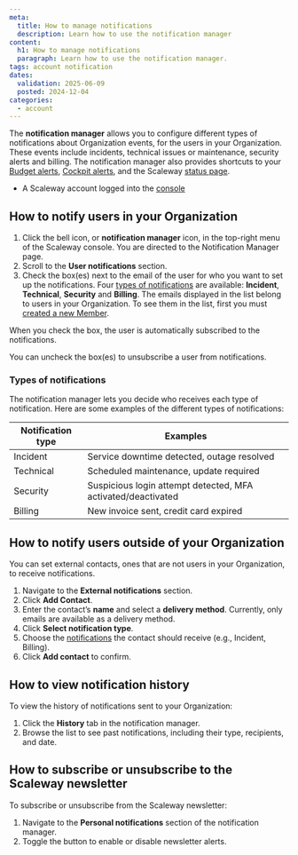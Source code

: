 ```yaml
---
meta:
  title: How to manage notifications
  description: Learn how to use the notification manager
content:
  h1: How to manage notifications
  paragraph: Learn how to use the notification manager.
tags: account notification
dates:
  validation: 2025-06-09
  posted: 2024-12-04
categories:
  - account
---
```


The **notification manager** allows you to configure different types of notifications about Organization events, for the users in your Organization. These events include incidents, technical issues or maintenance, security alerts and billing. The notification manager also provides shortcuts to your [Budget alerts](/billing/how-to/use-billing-alerts/), [Cockpit alerts](/cockpit/how-to/enable-alert-manager/), and the Scaleway [status page](https://status.scaleway.com/).

<Macro id="requirements" />

- A Scaleway account logged into the [console](https://console.scaleway.com)

## How to notify users in your Organization

1. Click the bell icon, or **notification manager** icon, in the top-right menu of the Scaleway console. You are directed to the Notification Manager page.
    <Lightbox src="scaleway-notif-icon.webp" alt="" />
2. Scroll to the **User notifications** section.
3. Check the box(es) next to the email of the user for who you want to set up the notifications. Four [types of notifications](#types-of-notifications) are available: **Incident**, **Technical**, **Security** and **Billing**.
    <Message type="important">
      The emails displayed in the list belong to users in your Organization. To see them in the list, first you must [created a new Member](/iam/how-to/manage-members/#how-to-create-a-member).
    </Message>

When you check the box, the user is automatically subscribed to the notifications.

<Message type="note">
  You can uncheck the box(es) to unsubscribe a user from notifications.
</Message>

### Types of notifications

The notification manager lets you decide who receives each type of notification. Here are some examples of the different types of notifications:

| **Notification type** | **Examples**                                                 |
|-----------------------|--------------------------------------------------------------|
| Incident              | Service downtime detected, outage resolved                   |
| Technical             | Scheduled maintenance, update required                       |
| Security              | Suspicious login attempt detected, MFA activated/deactivated |
| Billing               | New invoice sent, credit card expired                        |

## How to notify users outside of your Organization

You can set external contacts, ones that are not users in your Organization, to receive notifications.

1. Navigate to the **External notifications** section.
2. Click **Add Contact**.
3. Enter the contact’s **name** and select a **delivery method**.
    <Message type="important">
      Currently, only emails are available as a delivery method.
    </Message>
4. Click **Select notification type**.
5. Choose the [notifications](/account/how-to/manage-notifications/#types-of-notifications) the contact should receive (e.g., Incident, Billing).
6. Click **Add contact** to confirm.

## How to view notification history

To view the history of notifications sent to your Organization:
1. Click the **History** tab in the notification manager.
2. Browse the list to see past notifications, including their type, recipients, and date.

## How to subscribe or unsubscribe to the Scaleway newsletter

To subscribe or unsubscribe from the Scaleway newsletter:
1. Navigate to the **Personal notifications** section of the notification manager.
2. Toggle the button to enable or disable newsletter alerts.